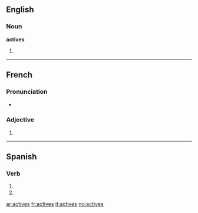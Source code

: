 ==English==

===Noun===
'''actives'''

# {{plural of|[[active]]}}

----

==French==

===Pronunciation===
* {{IPA|/ak.tiv/|lang=fr}}

===Adjective===
{{fr-adj-form}}

# {{feminine plural of|actif|lang=French}}

----

==Spanish==
 
===Verb===
{{es-verb-form|activar}}
 
# {{es-verb form of|ending=ar|mood=imperative|sense=negative|pers=2|formal=no|number=singular|[[activar]]}}
# {{es-verb form of|ending=ar|mood=subjunctive|tense=present|pers=2|formal=no|number=singular|[[activar]]}}

[[ar:actives]]
[[fr:actives]]
[[it:actives]]
[[no:actives]]